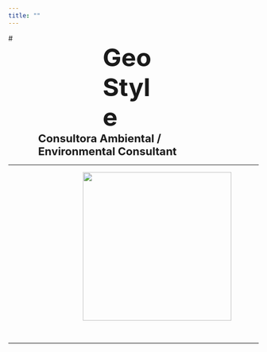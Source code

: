 ```yaml
---
title: ""
---
```


# <p style="font-size: 50px; font-weight: bold; margin: 0px 190px;">GeoStyle</p>

<p style="font-size: 22px; font-weight: bold; margin: 0px 60px;">Consultora Ambiental / Environmental Consultant</p>

<hr>

<img src="images/logo_final.png" style = "width: 299px; margin: 0px 150px;" >

\

<hr>
